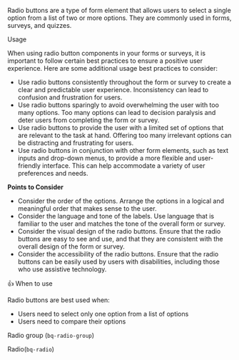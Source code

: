 
<Title>Radio group</Title>

Radio buttons are a type of form element that allows users to select a single option from a list of two or more options.
They are commonly used in forms, surveys, and quizzes.

<Subtitle>Usage</Subtitle>

When using radio button components in your forms or surveys, it is important to follow certain best practices to ensure a positive user experience. Here are some additional usage best practices to consider:

- Use radio buttons consistently throughout the form or survey to create a clear and predictable user experience. Inconsistency can lead to confusion and frustration for users.
- Use radio buttons sparingly to avoid overwhelming the user with too many options. Too many options can lead to decision paralysis and deter users from completing the form or survey.
- Use radio buttons to provide the user with a limited set of options that are relevant to the task at hand. Offering too many irrelevant options can be distracting and frustrating for users.
- Use radio buttons in conjunction with other form elements, such as text inputs and drop-down menus, to provide a more flexible and user-friendly interface. This can help accommodate a variety of user preferences and needs.

**Points to Consider**

- Consider the order of the options. Arrange the options in a logical and meaningful order that makes sense to the user.
- Consider the language and tone of the labels. Use language that is familiar to the user and matches the tone of the overall form or survey.
- Consider the visual design of the radio buttons. Ensure that the radio buttons are easy to see and use, and that they are consistent with the overall design of the form or survey.
- Consider the accessibility of the radio buttons. Ensure that the radio buttons can be easily used by users with disabilities, including those who use assistive technology.

<Subtitle>👍 When to use</Subtitle>

Radio buttons are best used when:

- Users need to select only one option from a list of options
- Users need to compare their options

<Title>Properties</Title>

<Subtitle>Radio group (`bq-radio-group`)</Subtitle>

<ArgTypes of="bq-radio-group" />

<Subtitle>Radio(`bq-radio`)</Subtitle>

<ArgTypes of="bq-radio" />

<Stories title="Usage examples" />
